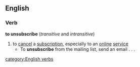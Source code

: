 ==English==
===Verb===
'''to unsubscribe'''  (''transitive'' and ''intransitive'')
#to [[cancel]] a [[subscription]], especially to an [[online]] [[service]]
#* To '''unsubscribe''' from the mailing list, send an email . . .
[[category:English verbs]]